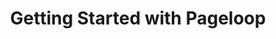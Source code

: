---
title: "Getting Started with Pageloop"
description: "Welcome to Pageloop! This guide will help you get up and running with your documentation in just a few minutes.   

- Learn how Pageloop works 

- Connect your tools 

- Start automating your updates"
---